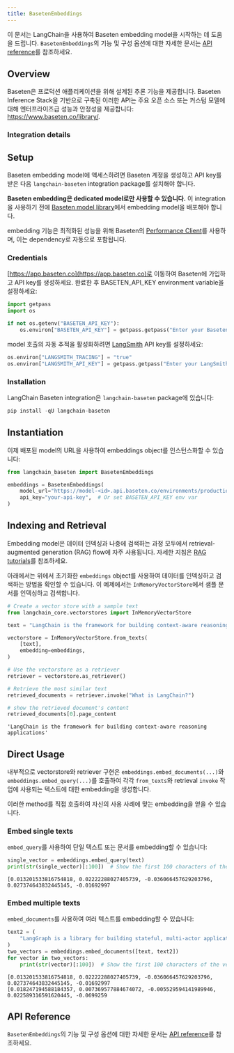```yaml
---
title: BasetenEmbeddings
---
```


이 문서는 LangChain을 사용하여 Baseten embedding model을 시작하는 데 도움을 드립니다. `BasetenEmbeddings`의 기능 및 구성 옵션에 대한 자세한 문서는 [API reference](https://python.langchain.com/api_reference/baseten/embeddings/langchain_baseten.embeddings.BasetenEmbeddings.html)를 참조하세요.

## Overview

Baseten은 프로덕션 애플리케이션을 위해 설계된 추론 기능을 제공합니다. Baseten Inference Stack을 기반으로 구축된 이러한 API는 주요 오픈 소스 또는 커스텀 모델에 대해 엔터프라이즈급 성능과 안정성을 제공합니다: https://www.baseten.co/library/.

### Integration details

<ItemTable category="text_embedding" item="Baseten" />

## Setup

Baseten embedding model에 액세스하려면 Baseten 계정을 생성하고 API key를 받은 다음 `langchain-baseten` integration package를 설치해야 합니다.

**Baseten embedding은 dedicated model로만 사용할 수 있습니다.** 이 integration을 사용하기 전에 [Baseten model library](https://www.baseten.co/library/tag/embedding)에서 embedding model을 배포해야 합니다.

embedding 기능은 최적화된 성능을 위해 Baseten의 [Performance Client](https://www.baseten.co/blog/introducing-baseten-embeddings-inference-bei/)를 사용하며, 이는 dependency로 자동으로 포함됩니다.

### Credentials

[https://app.baseten.co](https://app.baseten.co)로 이동하여 Baseten에 가입하고 API key를 생성하세요. 완료한 후 BASETEN_API_KEY environment variable을 설정하세요:

```python
import getpass
import os

if not os.getenv("BASETEN_API_KEY"):
    os.environ["BASETEN_API_KEY"] = getpass.getpass("Enter your Baseten API key: ")
```

model 호출의 자동 추적을 활성화하려면 [LangSmith](https://docs.smith.langchain.com/) API key를 설정하세요:

```python
os.environ["LANGSMITH_TRACING"] = "true"
os.environ["LANGSMITH_API_KEY"] = getpass.getpass("Enter your LangSmith API key: ")
```

### Installation

LangChain Baseten integration은 `langchain-baseten` package에 있습니다:

```python
pip install -qU langchain-baseten
```

## Instantiation

이제 배포된 model의 URL을 사용하여 embeddings object를 인스턴스화할 수 있습니다:

```python
from langchain_baseten import BasetenEmbeddings

embeddings = BasetenEmbeddings(
    model_url="https://model-<id>.api.baseten.co/environments/production/sync",  # Your model URL
    api_key="your-api-key",  # Or set BASETEN_API_KEY env var
)
```

## Indexing and Retrieval

Embedding model은 데이터 인덱싱과 나중에 검색하는 과정 모두에서 retrieval-augmented generation (RAG) flow에 자주 사용됩니다. 자세한 지침은 [RAG tutorials](/oss/langchain/rag)를 참조하세요.

아래에서는 위에서 초기화한 `embeddings` object를 사용하여 데이터를 인덱싱하고 검색하는 방법을 확인할 수 있습니다. 이 예제에서는 `InMemoryVectorStore`에서 샘플 문서를 인덱싱하고 검색합니다.

```python
# Create a vector store with a sample text
from langchain_core.vectorstores import InMemoryVectorStore

text = "LangChain is the framework for building context-aware reasoning applications"

vectorstore = InMemoryVectorStore.from_texts(
    [text],
    embedding=embeddings,
)

# Use the vectorstore as a retriever
retriever = vectorstore.as_retriever()

# Retrieve the most similar text
retrieved_documents = retriever.invoke("What is LangChain?")

# show the retrieved document's content
retrieved_documents[0].page_content
```

```output
'LangChain is the framework for building context-aware reasoning applications'
```

## Direct Usage

내부적으로 vectorstore와 retriever 구현은 `embeddings.embed_documents(...)`와 `embeddings.embed_query(...)`를 호출하여 각각 `from_texts`와 retrieval `invoke` 작업에 사용되는 텍스트에 대한 embedding을 생성합니다.

이러한 method를 직접 호출하여 자신의 사용 사례에 맞는 embedding을 얻을 수 있습니다.

### Embed single texts

`embed_query`를 사용하여 단일 텍스트 또는 문서를 embedding할 수 있습니다:

```python
single_vector = embeddings.embed_query(text)
print(str(single_vector)[:100])  # Show the first 100 characters of the vector
```

```output
[0.013201533816754818, 0.02222288027405739, -0.036066457629203796, 0.027374643832445145, -0.01692997
```

### Embed multiple texts

`embed_documents`를 사용하여 여러 텍스트를 embedding할 수 있습니다:

```python
text2 = (
    "LangGraph is a library for building stateful, multi-actor applications with LLMs"
)
two_vectors = embeddings.embed_documents([text, text2])
for vector in two_vectors:
    print(str(vector)[:100])  # Show the first 100 characters of the vector
```

```output
[0.013201533816754818, 0.02222288027405739, -0.036066457629203796, 0.027374643832445145, -0.01692997
[0.018247194588184357, 0.007369577884674072, -0.005529594141989946, 0.022589316591620445, -0.0699259
```

## API Reference

`BasetenEmbeddings`의 기능 및 구성 옵션에 대한 자세한 문서는 [API reference](https://python.langchain.com/api_reference/baseten/embeddings/langchain_baseten.embeddings.BasetenEmbeddings.html)를 참조하세요.